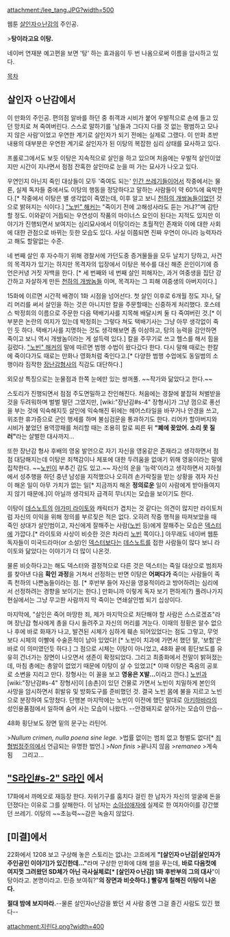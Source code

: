 attachment:/lee_tang.JPG?width=500

웹툰 [[살인자ㅇ난감]]의 주인공.

>'''탕이라고요 이탕.{{{#red 왜,주민번호라도 불러드려?}}}'''

네이버 연재분 예고편을 보면 '탕' 하는 효과음이 두 번 나옴으로써 이름을 암시하고 있다.

[[목차]]

== 살인자 ㅇ난감에서 ==
이 만화의 주인공. 편의점 알바를 하던 중 취객과 시비가 붙어 우발적으로 손에 들고 있던 망치로 쳐 죽여버린다. 스스로 말하기를 '남들과 그다지 다를 것 없는 평범하고 모나지 않은 사람'이었고 우연한 계기로 살인자가 되기 전에는 실제로 그랬다. 이 만화 초반 내용의 대부분은 우연한 계기로 살인자가 된 이탕의 복잡한 심리 상태를 묘사하고 있다.

프롤로그에서도 보듯 이탕은 지속적으로 살인을 하고 있으며 처음에는 우발적 살인이었지만 시간이 지나면서 점점 잔혹한 살인마로 눈을 떠 가는 묘사가 나오고 있다.

우연인지 아닌지 죽인 대상들이 모두 '죽여도 되는' [[인간 쓰레기]]들이어서 작중에서는 물론, 실제 독자들 중에서도 이탕의 행동을 정당하다고 말하는 사람들이 약 60%에 육박한다.[* 작중에서 이탕은 별 생각없이 죽였는데, 이후 알고 보니 [[천하의 개쌍놈들]]이었던 것으로 밝혀지는 식이다.] [["노빈" 해커]]는 "죽이기 전에 고해성사라도 듣는 거냐?"며 감탄할 정도. 이와같이 거듭되는 우연성이 작품의 마이너스 요인이 된다는 지적도 있지만 이야기가 진행되면서 보여지는 심리묘사에서 이탕이라는 초월적인 존재와 이에 대한 사회에 대한 관점으로 바뀌는 듯한 모습도 있다. 사실 이쯤되면 진짜 우연이 아니라 능력자라고 해도 할말없는 수준.

네 번째 살인 후 자수하기 위해 경찰서에 가던도중 증거물들을 모두 날치기 당하고, 사건의 목격자가 있기는 하지만 목격자의 입장에서 이탕은 복수를 대신 해준 은인이기에 증언은커녕 거짓 자백을 한다. [* 세 번째와 네 번째 살인 피해자는, 과거 여중생을 집단 강간하고 자살하게 만든 [[천하의 개쌍놈들]] 이며, 목격자는 그 피해 여중생의 아버지이다.]

15화에 이르면 시간적 배경이 1화 시점을 넘어선다. 첫 살인 이후로 6개월 정도 지나, 달리 머리를 써서 살인을 하는 것은 아니지만 칼을 주문할때는 신중하게 처리했다. 호스테스 박정희의 이름으로 주문한 다음 택배기사를 지목해 배달시켜 둘 다 죽여버린 것.[* 이부분은 논란의 여지가 있는데 박정희는 그렇다 쳐도 택배기사는 그냥 아무 생각없이 죽인 듯 하다. 택배기사를 지명하는 것도 생각해보면 좀 이상하고, 탕의 능력을 감안하면 죽이고 보니 역시 개쌍놈이라는 게 설득력 있다.] 칼을 주무기로 쓰고 헬스를 해서 힘을 길렀다. [["노빈" 해커]]의 말에 따르면 범행 수법이 왔다갔다 한다. 다시 말해 때로는 한칼에 죽이다가도 때로는 만화나 영화처럼 죽인다고.[* 다양한 범행 수업에도 동일범의 소행이라 짐작한 [[장난감]]형사의 직감도 대단하다.] 

외모상 특징으로는 눈물점과 한쪽 눈에만 있는 쌍꺼풀. ~~작가와 닮았다고 한다.~~

스토리가 진행되면서 점점 주도면밀하고 잔인해진다. 처음에는 경찰에 붙잡혀 처벌받을 것을 두려워하며 벌벌 떨던 그였지만, [wiki:"장난감#s-4" 장형사]가 그냥 껌으로 풍선을 부는 것에 익숙해지듯 살인에 익숙해진 뒤에는 헤어스타일을 바꾸거나 안경을 쓰고, 위조한 휴가증으로 군인 행세를 하며 불심검문을 통과하기도 한다. 리어카 할아버지와 시비가 붙었던 용역깡패를 처리할 때는 조용히 칼로 찌른 뒤 '''"폐에 꽂았어. 소리 못 질러"'''라는 살벌한 대사까지...

또한 장난감 형사 후배의 영웅 발언으로 자기 자신을 영웅같은 존재라고 생각하면서 점점 대담해지는데 이탕은 죄책감이나 체포에 대한 두려움을 없애기 위해 영웅이라는 말에 집착한다. ~~[[노빈]]이 부추긴 감도 있고.~~ 
자신의 운을 '능력'이라고 생각하면서 지하철에서 성추행을 하던 중년 남성을 지적했으나 오히려 손가락질을 받는 상황을 겪자 자신이 해온 일이 아무 가치가 없는 일[* 지금까지 해온 '''정의로운''' 일이 사람에게 받아들여지지 않기 때문에.]이 아닐까 생각되자 급격히 무너지는 모습을 보이기도 한다.

이탕이 [[데스노트]]의 [[야가미 라이토]]와 캐릭터가 겹치는 것 같다는 의견이 많지만 라이토처럼 자신의 이익을 위해 정의를 부르짖은 적은 없다. 오히려 작중 행적을 따져보았을 때 죽인 상대가 살인범이고, 자신에게 잘해주는 사람([[노빈]] 등)에게 잘해주는 모습은 [[덱스터]]에 가깝다.[* 라이토와 사상이 비슷한 것은 차라리 [[노빈]] 쪽이다.] 아무래도 네이버 웹툰 독자들이 미국드라마(or 소설)인 [[덱스터]]보다는 [[데스노트]]를 접한 사람들이 많다 보니 라이토와 닮았다는 이야기가 더 많이 나온것.

물론 비슷하다고는 해도 덱스터와 결정적으로 다른 것은 덱스터는 죽일 대상으로 범죄자를 찾아낸 다음 '''확인 과정'''을 거쳐서 선정하는 반면 이탕은 '''어쩌다가''' 죽이는 사람들이 족족 천하의 나쁜놈들이라는 점. [* 후반부 들어 자신을 영웅적이라고 방어하려는 심리에서 선정하려는 경향을 보이기는 한다.] 만화니까 이렇게 독자 보기 편하게(?) 풀려나가지 현실에서는 그냥 무고한 사람까지 막 죽이는 연쇄살인범 되기 십상이다.

마지막에, "살인은 죽어 마땅한 죄, 제가 마지막으로 처단해야 할 사람은 스스로겠죠"라며 장난감 형사에게 총을 다시 들려주고 자신의 머리를 겨눈다. 이때의 정황은 알수 없으나 후에 바로 화재가 나고, 발견된 시체가 심하게 훼손 되어있었다는 점도 그렇고, 무엇보다 시체의 이빨에 수술흔적이 남아 있었다! [* 노빈이 치과에 가면서 했던 말, '보험'은 바로 이 의미였던듯 하다.] 그 점으로 시체는 이탕이 아니었고, 48화 끝에 횡단보도를 유유히 건너가는 장면이 나오면서 생존이 확정되었다. 그리고 최종화에서 전말이 밝혀졌는데, 마침 총에는 총알이 없었기 때문에 이탕이 살 수 있었고[* 이때 이탕은 죽음의 공포로 소변을 지리고 만다. 장형사는 이 꼴을 보고 '''영웅은 X발...'''이라고 깐다.] [[노빈]]과 [wiki:"장난감#s-4" 장형사]이 [송촌]이 있던 건물로 가면서 노빈이 치밀하게 본인의 사망을 암시하면서 휘발유 및 방화도구를 준비했던 것. 결국 노빈 몸에 불을 지르고 노빈으로 분장하여 도망쳤다. 단행본 마지막에는 노빈이 이전에 했던 말대로 [[아키하바라]]의 성인용품점에서 일하며 숨어 사는 모습이 나왔다. --안경돼지로 살아가는 모습이 안습--

48화 횡단보도 장면 밑의 문구는 라틴어.

>''Nullum crimen, nulla poena sine lege.''
>법률 없이는 범죄 없고 형벌도 없다[* [[죄형법정주의]]에서 언급되는 유명한 법언.]
>''Non finis''
>끝나지 않음
>''remaneo''
>계속됨
　
그리고...
== [["S라인#s-2" S라인]] 에서 ==
17화에서 까메오로 재등장 한다. 자위기구를 훔치다 걸린 한 남자가 자신의 얼굴에 돈을 던졌다는 이유로 그를 살해한다. 이 남자는 [[소아성애자]]에 실제로 한 여자아이를 강간했던 쓰레기. 이탕의 ~~초능력~~감은 녹슬지 않았다.

== [미결]에서 ==
22화에서 1208 보고 구상해 놓은 스토리는 없냐는 고흐에게 '''"[살인자ㅇ난감|살인자가 주인공인 이야기]가 있긴한데..."'''라며 구상한 만화에 대해 썰을 푸는데, '''바로 다음컷에 여지껏 그려왔던 SD체가 아닌 극사실체로[* [살인자ㅇ난감] 1화 후반부의 그의 대사 '''"이탕이라고. 본명이라고. 민증 보여줘?"'''의 장면과 비슷하다.] 빨갛게 칠해진 이탕이 나온다.'''

'''절대 밤에 보지마라.'''--물론 살인자o난감을 봤던 셔
사람 중엔 그걸 즐긴 사람도 있긴 했다--









attachment:지린다.png?width=400
